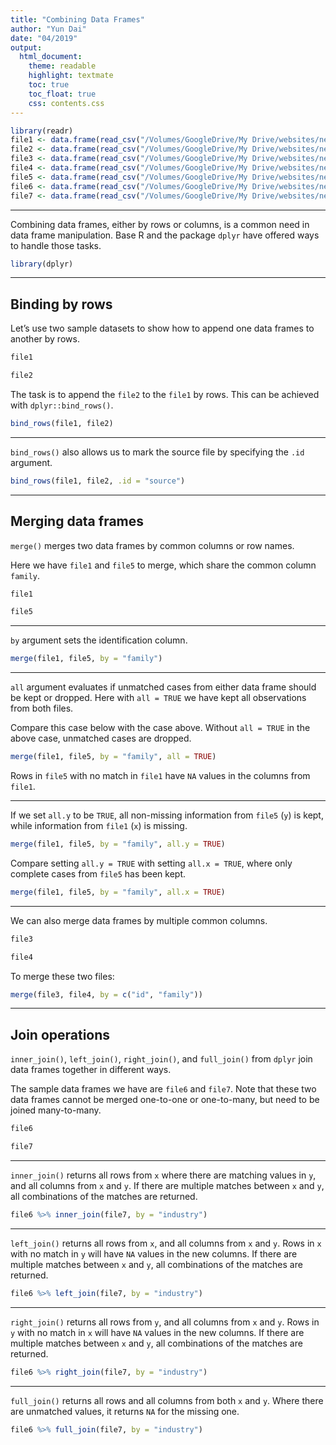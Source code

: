 ```yaml
---
title: "Combining Data Frames"
author: "Yun Dai"
date: "04/2019"
output: 
  html_document:
    theme: readable
    highlight: textmate
    toc: true
    toc_float: true
    css: contents.css
---
```



```r
library(readr)
file1 <- data.frame(read_csv("/Volumes/GoogleDrive/My Drive/websites/new web/data/r/sample/file1.csv"))
file2 <- data.frame(read_csv("/Volumes/GoogleDrive/My Drive/websites/new web/data/r/sample/file2.csv"))
file3 <- data.frame(read_csv("/Volumes/GoogleDrive/My Drive/websites/new web/data/r/sample/file3.csv"))
file4 <- data.frame(read_csv("/Volumes/GoogleDrive/My Drive/websites/new web/data/r/sample/file4.csv"))
file5 <- data.frame(read_csv("/Volumes/GoogleDrive/My Drive/websites/new web/data/r/sample/file5.csv"))
file6 <- data.frame(read_csv("/Volumes/GoogleDrive/My Drive/websites/new web/data/r/sample/file6.csv"))
file7 <- data.frame(read_csv("/Volumes/GoogleDrive/My Drive/websites/new web/data/r/sample/file7.csv"))
```

******
Combining data frames, either by rows or columns, is a common need in data frame manipulation. Base R and the package `dplyr` have offered ways to handle those tasks. 

```r
library(dplyr)
```

******
## Binding by rows
Let's use two sample datasets to show how to append one data frames to another by rows. 
```r
file1
```

```r
file2
```

The task is to append the `file2` to the `file1` by rows. This can be achieved with `dplyr::bind_rows()`.
```r
bind_rows(file1, file2)
```

******
`bind_rows()` also allows us to mark the source file by specifying the `.id` argument.
```r
bind_rows(file1, file2, .id = "source")
```


******
## Merging data frames
`merge()` merges two data frames by common columns or row names.

Here we have `file1` and `file5` to merge, which share the common column `family`.

```r
file1
```

```r
file5
```


******
`by` argument sets the identification column. 
```r
merge(file1, file5, by = "family")
```


******
`all` argument evaluates if unmatched cases from either data frame should be kept or dropped. Here with `all = TRUE` we have kept all observations from both files. 

Compare this case below with the case above. Without `all = TRUE` in the above case, unmatched cases are dropped. 
```r
merge(file1, file5, by = "family", all = TRUE)
```

Rows in `file5` with no match in `file1` have `NA` values in the columns from `file1`.

******
If we set `all.y` to be `TRUE`, all non-missing information from `file5` (`y`) is kept, while information from `file1` (`x`) is missing.
```r
merge(file1, file5, by = "family", all.y = TRUE)
```

Compare setting `all.y = TRUE` with setting `all.x = TRUE`, where only complete cases from `file5` has been kept.
```r
merge(file1, file5, by = "family", all.x = TRUE)
```


******
We can also merge data frames by multiple common columns. 
```r
file3
```

```r
file4
```

To merge these two files:
```r
merge(file3, file4, by = c("id", "family"))
```

******
## Join operations 
`inner_join()`, `left_join()`, `right_join()`, and `full_join()` from `dplyr` join data frames together in different ways.

The sample data frames we have are `file6` and `file7`. Note that these two data frames cannot be merged one-to-one or one-to-many, but need to be joined many-to-many.
```r
file6
```

```r
file7
```

******
`inner_join()` returns all rows from `x` where there are matching values in `y`, and all columns from
`x` and `y`. If there are multiple matches between `x` and `y`, all combinations of the matches are returned.
```r
file6 %>% inner_join(file7, by = "industry")
```

******
`left_join()` returns all rows from `x`, and all columns from `x` and `y`. Rows in `x` with no match in `y` will have `NA` values in the new columns. If there are multiple matches between `x` and `y`, all combinations of the matches are returned.
```r
file6 %>% left_join(file7, by = "industry")
```

******
`right_join()` returns all rows from `y`, and all columns from `x` and `y`. Rows in `y` with no match in `x` will have `NA` values in the new columns. If there are multiple matches between `x` and `y`, all combinations of the matches are returned.
```r
file6 %>% right_join(file7, by = "industry")
```

******
`full_join()` returns all rows and all columns from both `x` and `y`. Where there are unmatched values, it returns `NA` for the missing one.
```r
file6 %>% full_join(file7, by = "industry")
```

